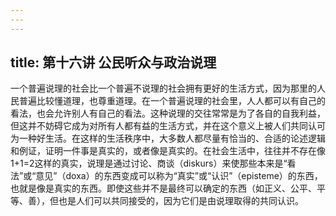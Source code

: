 ```yaml
---
---
---
```

title: 第十六讲 公民听众与政治说理
---





一个普遍说理的社会比一个普遍不说理的社会拥有更好的生活方式，因为那里的人民普遍比较懂道理，也尊重道理。在一个普遍说理的社会里，人人都可以有自己的看法，也会允许别人有自己的看法。这种说理的交往常常是为了各自的自我利益，但这并不妨碍它成为对所有人都有益的生活方式，并在这个意义上被人们共同认可为一种好生活。在这样的生活秩序中，大多数人都尽量有恰当的、合适的论述逻辑和例证，证明一件事是真实的，或者像是真实的。在社会生活中，往往并不存在像1+1=2这样的真实，说理是通过讨论、商谈（diskurs）来使那些本来是“看法”或“意见”（doxa）的东西变成可以称为“真实”或“认识”（episteme）的东西，也就是像是真实的东西。即使这些并不是最终可以确定的东西（如正义、公平、平等、善），但也是人们可以共同接受的，因为它们是由说理取得的共同认识。